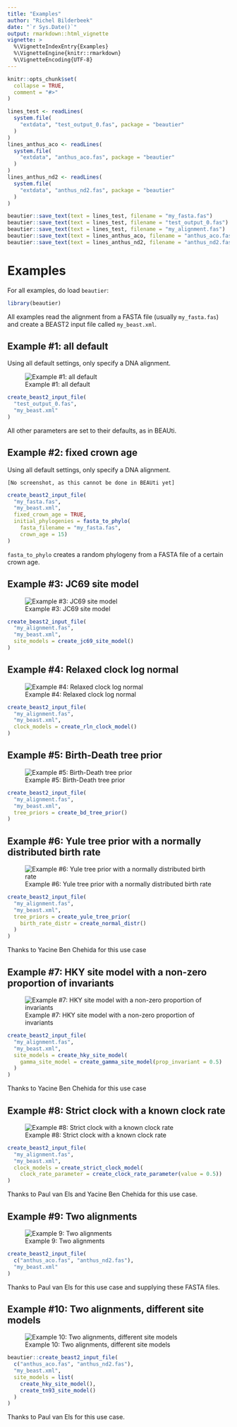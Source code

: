 ```yaml
---
title: "Examples"
author: "Richel Bilderbeek"
date: "`r Sys.Date()`"
output: rmarkdown::html_vignette
vignette: >
  %\VignetteIndexEntry{Examples}
  %\VignetteEngine{knitr::rmarkdown}
  %\VignetteEncoding{UTF-8}
---
```


```r
knitr::opts_chunk$set(
  collapse = TRUE,
  comment = "#>"
)
```

```r
lines_test <- readLines(
  system.file(
    "extdata", "test_output_0.fas", package = "beautier"
  )
)
lines_anthus_aco <- readLines(
  system.file(
    "extdata", "anthus_aco.fas", package = "beautier"
  )
)
lines_anthus_nd2 <- readLines(
  system.file(
    "extdata", "anthus_nd2.fas", package = "beautier"
  )
)

beautier::save_text(text = lines_test, filename = "my_fasta.fas")
beautier::save_text(text = lines_test, filename = "test_output_0.fas")
beautier::save_text(text = lines_test, filename = "my_alignment.fas")
beautier::save_text(text = lines_anthus_aco, filename = "anthus_aco.fas")
beautier::save_text(text = lines_anthus_nd2, filename = "anthus_nd2.fas")
```

# Examples

For all examples, do load `beautier`:

```r
library(beautier)
```

All examples read the alignment from a FASTA file (usually `my_fasta.fas`) 
and create a BEAST2 input file called `my_beast.xml`.

## Example #1: all default

Using all default settings, only specify a DNA alignment.

![Example #1: all default](../pics/all_default.png)

```r
create_beast2_input_file(
  "test_output_0.fas",
  "my_beast.xml"
)
```

All other parameters are set to their defaults, as in BEAUti.

## Example #2: fixed crown age

Using all default settings, only specify a DNA alignment.

```
[No screenshot, as this cannot be done in BEAUti yet]
```

```r
create_beast2_input_file(
  "my_fasta.fas",
  "my_beast.xml",
  fixed_crown_age = TRUE,
  initial_phylogenies = fasta_to_phylo(
    fasta_filename = "my_fasta.fas",
    crown_age = 15)
)
```

`fasta_to_phylo` creates a random phylogeny from
a FASTA file of a certain crown age. 

## Example #3: JC69 site model

![Example #3: JC69 site model](../pics/jc69_2_4.png)

```r
create_beast2_input_file(
  "my_alignment.fas",
  "my_beast.xml",
  site_models = create_jc69_site_model()
)
```

## Example #4: Relaxed clock log normal

![Example #4: Relaxed clock log normal](../pics/relaxed_clock_log_normal_2_4.png)

```r
create_beast2_input_file(
  "my_alignment.fas",
  "my_beast.xml",
  clock_models = create_rln_clock_model()
)
```

## Example #5: Birth-Death tree prior

![Example #5: Birth-Death tree prior](../pics/birth_death_2_4.png)

```r
create_beast2_input_file(
  "my_alignment.fas",
  "my_beast.xml",
  tree_priors = create_bd_tree_prior() 
)
```

## Example #6: Yule tree prior with a normally distributed birth rate

![Example #6: Yule tree prior with a normally distributed birth rate](../pics/birth_rate_normal_2_4.png)

```r
create_beast2_input_file(
  "my_alignment.fas",
  "my_beast.xml",
  tree_priors = create_yule_tree_prior(
    birth_rate_distr = create_normal_distr()
  ) 
)
```

Thanks to Yacine Ben Chehida for this use case

## Example #7: HKY site model with a non-zero proportion of invariants

![Example #7: HKY site model with a non-zero proportion of invariants](../pics/hky_prop_invariant_0_5_2_4.png)

```r
create_beast2_input_file(
  "my_alignment.fas",
  "my_beast.xml",
  site_models = create_hky_site_model(
    gamma_site_model = create_gamma_site_model(prop_invariant = 0.5)
  )
)
```

Thanks to Yacine Ben Chehida for this use case

## Example #8: Strict clock with a known clock rate

![Example #8: Strict clock with a known clock rate](../pics/strict_clock_rate_0_5_2_4.png)

```r
create_beast2_input_file(
  "my_alignment.fas",
  "my_beast.xml",
  clock_models = create_strict_clock_model(
    clock_rate_parameter = create_clock_rate_parameter(value = 0.5)) 
)
```

Thanks to Paul van Els and Yacine Ben Chehida for this use case.

## Example #9: Two alignments

![Example 9: Two alignments](../pics/anthus_2_4.png)

```r
create_beast2_input_file(
  c("anthus_aco.fas", "anthus_nd2.fas"),
  "my_beast.xml"
)
```

Thanks to Paul van Els for this use case and supplying these FASTA files.

## Example #10: Two alignments, different site models

![Example 10: Two alignments, different site models](../pics/aco_hky_nd2_tn93.png)

```r
beautier::create_beast2_input_file(
  c("anthus_aco.fas", "anthus_nd2.fas"),
  "my_beast.xml",
  site_models = list(
    create_hky_site_model(), 
    create_tn93_site_model()
  )
)
```

Thanks to Paul van Els for this use case.
